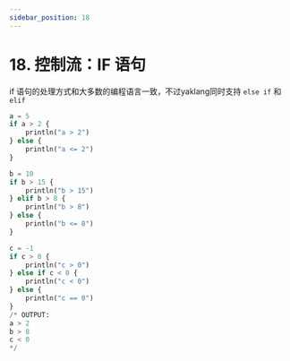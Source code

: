 ---
sidebar_position: 18
---

# 18. 控制流：IF 语句

if 语句的处理方式和大多数的编程语言一致，不过yaklang同时支持 `else if` 和 `elif`

```python
a = 5
if a > 2 {
    println("a > 2")
} else {
    println("a <= 2")
}

b = 10
if b > 15 {
    println("b > 15")
} elif b > 8 {
    println("b > 8")
} else {
    println("b <= 8")
}

c = -1
if c > 0 {
    println("c > 0")
} else if c < 0 {
    println("c < 0")
} else {
    println("c == 0")
}
/* OUTPUT:
a > 2
b > 8
c < 0
*/
```